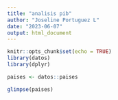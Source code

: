 ```yaml
---
title: "analisis pib"
author: "Joseline Portuguez L"
date: "2023-06-07"
output: html_document
---
```


```r
knitr::opts_chunk$set(echo = TRUE)
library(datos)
library(dplyr)

```

```r
paises <- datos::paises

glimpse(paises)
```

